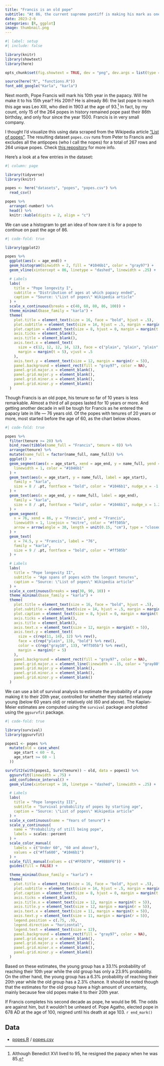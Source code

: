 ```yaml
---
title: "Francis is an old pope"
subtitle: "At 86, the current supreme pontiff is making his mark as one of history's oldest. How long can he go on?"
date: 2023-2-6
categories: [R, ggplot]
image: thumbnail.png
---
```


```r
#| label: setup
#| include: false

library(knitr)
library(showtext)
library(here)

opts_chunk$set(fig.showtext = TRUE, dev = "png", dev.args = list(type = "cairo-png"))

source(here("R", "functions.R"))
font_add_google("Karla", "karla")
```

Next month, Pope Francis will mark his 10th year in the papacy. Will he make it to his 15th year? His 20th? He is already 86: the last pope to reach this age was Leo XIII, who died in 1903 at the age of 93.[^1] In fact, by my count, only 15 of the 264 popes in history remained pope past their 86th birthday, and only four since the year 1500. Francis is in very small company.

[^1]: Although Benedict XVI lived to 95, he resigned the papacy when he was 85.

I thought I'd visualize this using data scraped from the Wikipedia article ["List of popes"](https://en.wikipedia.org/wiki/List_of_popes). The resulting dataset `popes.csv` runs from Peter to Francis and excludes all the antipopes (who I call the nopes) for a total of 267 rows and 264 unique popes. Check [this repository](https://github.com/ksreyes/popes) for more info.

Here's a look at a few entries in the dataset:

```r
#| column: page

library(tidyverse)
library(knitr)

popes <- here("datasets", "popes", "popes.csv") %>%
  read_csv()

popes %>%
  arrange(-number) %>%
  head() %>%
  knitr::kable(digits = 2, align = "c")
```

We can use a histogram to get an idea of how rare it is for a pope to continue on past the age of 86.

```r
#| code-fold: true

library(ggplot2)

popes %>%
  ggplot(aes(x = age_end)) +
  geom_histogram(binwidth = 2, fill = "#1046b1", color = "gray97") +
  geom_vline(xintercept = 86, linetype = "dashed", linewidth = .25) +

  # Labels
  labs(
    title = "Pope longevity I",
    subtitle = "Distribution of ages at which papacy ended",
    caption = "Source: \"List of popes\" Wikipedia article"
  ) +
  scale_x_continuous(breaks = c(40, 60, 80, 86, 100)) +
  theme_minimal(base_family = "karla") +
  theme(
    plot.title = element_text(size = 16, face = "bold", hjust = .5),
    plot.subtitle = element_text(size = 14, hjust = .5, margin = margin(b = 12)),
    plot.caption = element_text(size = 8, hjust = 0, margin = margin(t = 10)),
    axis.ticks = element_blank(),
    axis.title = element_blank(),
    axis.text.x = element_text(
      size = c(12, 12, 12, 14, 12), face = c("plain", "plain", "plain", "bold", "plain"),
      margin = margin(t = 5), vjust = .5
    ),
    axis.text.y = element_text(size = 12, margin = margin(r = 5)),
    panel.background = element_rect(fill = "gray97", color = NA),
    panel.grid.major.x = element_blank(),
    panel.grid.major.y = element_blank(),
    panel.grid.minor.x = element_blank(),
    panel.grid.minor.y = element_blank()
  )
```

Though Francis is an old pope, his tenure so far of 10 years is less remarkable. Almost a third of all popes lasted for 10 years or more. And getting another decade in will be tough for Francis as he entered the papacy late in life --- 76 years old. Of the popes with tenures of 20 years or more, most started before the age of 60, as the chart below shows.

```r
#| code-fold: true

popes %>%
  filter(tenure >= 20) %>%
  bind_rows(tibble(name_full = "Francis", tenure = 0)) %>%
  arrange(tenure) %>%
  mutate(name_full = factor(name_full, name_full)) %>%
  ggplot() +
  geom_segment(aes(x = age_start, xend = age_end, y = name_full, yend = name_full),
    linewidth = 1, color = "#1046b1"
  ) +
  geom_text(aes(x = age_start, y = name_full, label = age_start),
    family = "karla",
    size = 8 / .pt, fontface = "bold", color = "#1046b1", nudge_x = -1.25
  ) +
  geom_text(aes(x = age_end, y = name_full, label = age_end),
    family = "karla",
    size = 8 / .pt, fontface = "bold", color = "#1046b1", nudge_x = 1.25
  ) +
  geom_segment(
    x = 76, xend = 86, y = "Francis", yend = "Francis",
    linewidth = 1, linejoin = "mitre", color = "#ff505b",
    arrow = arrow(angle = 30, length = unit(0.15, "cm"), type = "closed")
  ) +
  geom_text(
    x = 74.5, y = "Francis", label = "76",
    family = "karla",
    size = 9 / .pt, fontface = "bold", color = "#ff505b"
  ) +

  # Labels
  labs(
    title = "Pope longevity II",
    subtitle = "Age spans of popes with the longest tenures",
    caption = "Source: \"List of popes\" Wikipedia article"
  ) +
  scale_x_continuous(breaks = seq(30, 90, 10)) +
  theme_minimal(base_family = "karla") +
  theme(
    plot.title = element_text(size = 16, face = "bold", hjust = .5),
    plot.subtitle = element_text(size = 14, hjust = .5, margin = margin(b = 12)),
    plot.caption = element_text(size = 8, hjust = 0, margin = margin(t = 10)),
    axis.ticks = element_blank(),
    axis.title = element_blank(),
    axis.text.x = element_text(size = 12, margin = margin(t = 5)),
    axis.text.y = element_text(
      size = c(rep(11, 14), 12) %>% rev(),
      face = c(rep("plain", 13), "bold") %>% rev(),
      color = c(rep("gray10", 13), "#ff505b") %>% rev(),
      margin = margin(r = 5)
    ),
    panel.background = element_rect(fill = "gray97", color = NA),
    panel.grid.major.x = element_line(linewidth = .15, color = "gray80"),
    panel.grid.major.y = element_blank(),
    panel.grid.minor.x = element_blank(),
    panel.grid.minor.y = element_blank()
  )
```

We can use a bit of survival analysis to estimate the probability of a pope making it to their 20th year, controlled for whether they started relatively young (below 60 years old) or relatively old (60 and above). The Kaplan-Meier estimates are computed using the `survival` package and plotted using the `ggsurvfit` package.

```r
#| code-fold: true

library(survival)
library(ggsurvfit)

popes1 <- popes %>%
  mutate(old = case_when(
    age_start < 60 ~ 0,
    age_start >= 60 ~ 1
  ))

survfit2(with(popes1, Surv(tenure)) ~ old, data = popes1) %>%
  ggsurvfit(linewidth = .75) +
  add_confidence_interval() +
  geom_vline(xintercept = 10, linetype = "dashed", linewidth = .25) +

  # Labels
  labs(
    title = "Pope longevity III",
    subtitle = "Survival probability of popes by starting age",
    caption = "Source: \"List of popes\" Wikipedia article"
  ) +
  scale_x_continuous(name = "Years of tenure") +
  scale_y_continuous(
    name = "Probability of still being pope",
    labels = scales::percent
  ) +
  scale_color_manual(
    labels = c("Under 60", "60 and above"),
    values = c("#ffa600", "#1046b1")
  ) +
  scale_fill_manual(values = c("#FFD079", "#9BB8F6")) +
  guides(fill = FALSE) +

  theme_minimal(base_family = "karla") +
  theme(
    plot.title = element_text(size = 16, face = "bold", hjust = .5),
    plot.subtitle = element_text(size = 14, hjust = .5, margin = margin(b = 12)),
    plot.caption = element_text(size = 8, hjust = 0, margin = margin(t = 10)),
    axis.ticks = element_blank(),
    axis.title.x = element_text(size = 12, margin = margin(t = 5)),
    axis.title.y = element_text(size = 12, margin = margin(r = 5)),
    axis.text.x = element_text(size = 11, margin = margin(t = 5)),
    axis.text.y = element_text(size = 11, margin = margin(r = 5)),
    legend.position = c(.75, .9),
    legend.direction = "horizontal",
    legend.text = element_text(size = 12),
    panel.background = element_rect(fill = "gray97", color = NA),
    panel.grid.major.x = element_blank(),
    panel.grid.major.y = element_blank(),
    panel.grid.minor.x = element_blank(),
    panel.grid.minor.y = element_blank()
  )
```

Based on these estimates, the young group has a 33.1% probability of reaching their 10th year while the old group has only a 23.9% probability. On the other hand, the young group has a 6.3% probability of reaching their 20th year while the old group has a 2.3% chance. It should be noted though that the estimates for the old group have a high amount of uncertainty, mainly because few old popes make it to their 20th year.

If Francis completes his second decade as pope, he would be 96. The odds are against him, but it wouldn't be unheard of. Pope Agatho, elected pope in 678 AD at the age of 100, reigned until his death at age 103. `r end_mark()`

## Data {.appendix}

- [popes.R](../../datasets/popes/popes.R) / [popes.csv](../../datasets/popes/popes.csv)
